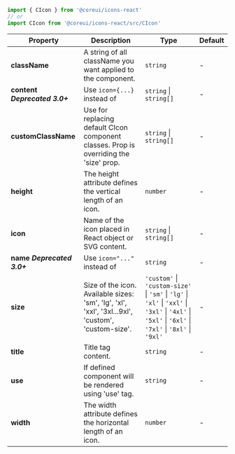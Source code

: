 
```jsx
import { CIcon } from '@coreui/icons-react'
// or
import CIcon from '@coreui/icons-react/src/CIcon'
```

| Property | Description | Type | Default |
| --- | --- | --- | --- |
| **className** | A string of all className you want applied to the component. | `string` | - |
| **content** **_Deprecated 3.0+_** | Use `icon={...}` instead of | `string` \| `string[]` | - |
| **customClassName** | Use for replacing default CIcon component classes. Prop is overriding the 'size' prop. | `string` \| `string[]` | - |
| **height** | The height attribute defines the vertical length of an icon. | `number` | - |
| **icon** | Name of the icon placed in React object or SVG content. | `string` \| `string[]` | - |
| **name** **_Deprecated 3.0+_** | Use `icon="..."` instead of | `string` | - |
| **size** | Size of the icon. Available sizes: 'sm', 'lg', 'xl', 'xxl', '3xl...9xl', 'custom', 'custom-size'. | `'custom'` \| `'custom-size'` \| `'sm'` \| `'lg'` \| `'xl'` \| `'xxl'` \| `'3xl'` \| `'4xl'` \| `'5xl'` \| `'6xl'` \| `'7xl'` \| `'8xl'` \| `'9xl'` | - |
| **title** | Title tag content. | `string` | - |
| **use** | If defined component will be rendered using 'use' tag. | `string` | - |
| **width** | The width attribute defines the horizontal length of an icon. | `number` | - |
